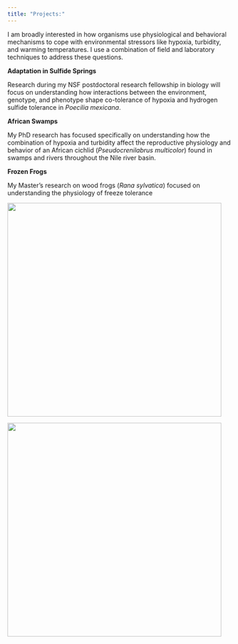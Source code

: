 ```yaml
---
title: "Projects:"
---
```


I am broadly interested in how organisms use physiological and behavioral mechanisms to cope with environmental stressors like hypoxia, turbidity, and warming temperatures.​ I use a combination of field and laboratory techniques to address these questions.

**Adaptation in Sulfide Springs**

Research during my NSF postdoctoral research fellowship in biology will focus on understanding how interactions between the environment, genotype, and phenotype shape co-tolerance of hypoxia and hydrogen sulfide tolerance in *Poecilia mexicana*.

**African Swamps**

My PhD research has focused specifically on understanding how the combination of hypoxia and turbidity affect the reproductive physiology and behavior of an African cichlid (*Pseudocrenilabrus multicolor*) found in swamps and rivers throughout the Nile river basin.

**Frozen Frogs**

My Master's research on wood frogs (*Rana sylvatica*) focused on understanding the physiology of freeze tolerance

::: {layout-ncol="2"}
![](images/frozen.JPG){width="5in"}

![](images/male%20territory%20pit.JPG){width="5in"}
:::
